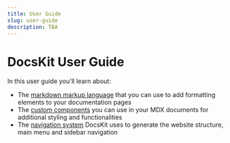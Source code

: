 ```yaml
---
title: User Guide
slug: user-guide
description: TBA
---
```


# DocsKit User Guide

In this user guide you'll learn about: 

- The [markdown markup language](/user-guide/markdown/) that you can use to add formatting elements to your documentation pages
- The [custom components](/user-guide/components/) you can use in your MDX documents for additional styling and functionalities
- The [navigation system](/user-guide/navigation) DocsKit uses to generate the website structure, main menu and sidebar navigation
